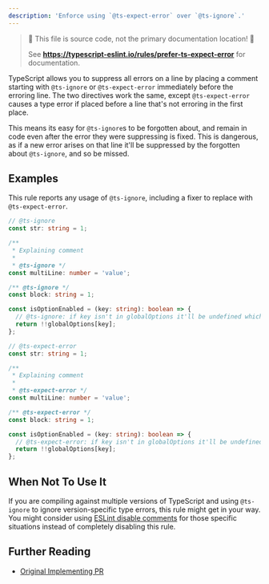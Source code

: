 ```yaml
---
description: 'Enforce using `@ts-expect-error` over `@ts-ignore`.'
---
```



> 🛑 This file is source code, not the primary documentation location! 🛑
>
> See **https://typescript-eslint.io/rules/prefer-ts-expect-error** for documentation.

TypeScript allows you to suppress all errors on a line by placing a comment starting with `@ts-ignore` or `@ts-expect-error` immediately before the erroring line.
The two directives work the same, except `@ts-expect-error` causes a type error if placed before a line that's not erroring in the first place.

This means its easy for `@ts-ignore`s to be forgotten about, and remain in code even after the error they were suppressing is fixed.
This is dangerous, as if a new error arises on that line it'll be suppressed by the forgotten about `@ts-ignore`, and so be missed.

## Examples

This rule reports any usage of `@ts-ignore`, including a fixer to replace with `@ts-expect-error`.

<Tabs>
<TabItem value="❌ Incorrect">

```ts
// @ts-ignore
const str: string = 1;

/**
 * Explaining comment
 *
 * @ts-ignore */
const multiLine: number = 'value';

/** @ts-ignore */
const block: string = 1;

const isOptionEnabled = (key: string): boolean => {
  // @ts-ignore: if key isn't in globalOptions it'll be undefined which is false
  return !!globalOptions[key];
};
```

</TabItem>
<TabItem value="✅ Correct">

```ts
// @ts-expect-error
const str: string = 1;

/**
 * Explaining comment
 *
 * @ts-expect-error */
const multiLine: number = 'value';

/** @ts-expect-error */
const block: string = 1;

const isOptionEnabled = (key: string): boolean => {
  // @ts-expect-error: if key isn't in globalOptions it'll be undefined which is false
  return !!globalOptions[key];
};
```

</TabItem>
</Tabs>

## When Not To Use It

If you are compiling against multiple versions of TypeScript and using `@ts-ignore` to ignore version-specific type errors, this rule might get in your way.
You might consider using [ESLint disable comments](https://eslint.org/docs/latest/use/configure/rules#using-configuration-comments-1) for those specific situations instead of completely disabling this rule.

## Further Reading

- [Original Implementing PR](https://github.com/microsoft/TypeScript/pull/36014)
